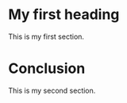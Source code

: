 # My first heading

<!-- \Cref{theoriginallabel} for tables, sections, tables and writes out e.g. "Table 1" - note capital "C" in \Cref-->

This is my first section.

# Conclusion

This is my second section.
